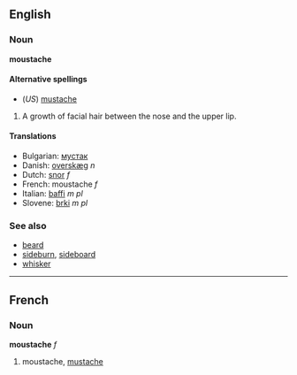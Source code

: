 ==English==
===Noun===
'''moustache'''

====Alternative spellings====
*(''US'') [[mustache]]

#A growth of facial hair between the nose and the upper lip.

====Translations====
*Bulgarian: [[мустак]]
*Danish: [[overskæg]] ''n''
*Dutch: [[snor]] ''f''
*French: moustache ''f''
*Italian: [[baffi]] ''m pl''
*Slovene: [[brki]] ''m pl''

===See also===
*[[beard]]
*[[sideburn]], [[sideboard]]
*[[whisker]]

----

==French==
===Noun===
'''moustache''' ''f''

# moustache, [[mustache]]